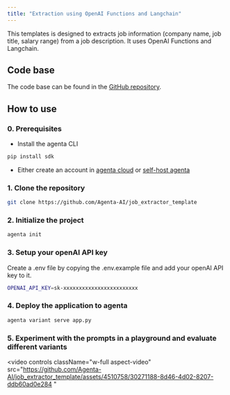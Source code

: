 ```yaml
---
title: "Extraction using OpenAI Functions and Langchain"
---
```


This templates is designed to extracts job information (company name, job title, salary range) from a job description. It uses OpenAI Functions and Langchain.

## Code base

The code base can be found in the [GitHub repository](https://github.com/Agenta-AI/job_extractor_template).

## How to use
### 0. Prerequisites
-  Install the agenta CLI
```bash
pip install sdk
```
- Either create an account in [agenta cloud](https://cloud.agenta.ai/) or [self-host agenta](/self-host/host-locally)

### 1. Clone the repository

```bash
git clone https://github.com/Agenta-AI/job_extractor_template
```

### 2. Initialize the project

```bash
agenta init
```

### 3. Setup your openAI API key
Create a .env file by copying the .env.example file and add your openAI API key to it.
```bash
OPENAI_API_KEY=sk-xxxxxxxxxxxxxxxxxxxxxxxx
```

### 4. Deploy the application to agenta

```bash
agenta variant serve app.py
```

### 5. Experiment with the prompts in a playground and evaluate different variants
<video
  controls
  className="w-full aspect-video"
  src="https://github.com/Agenta-AI/job_extractor_template/assets/4510758/30271188-8d46-4d02-8207-ddb60ad0e284
"
></video>

